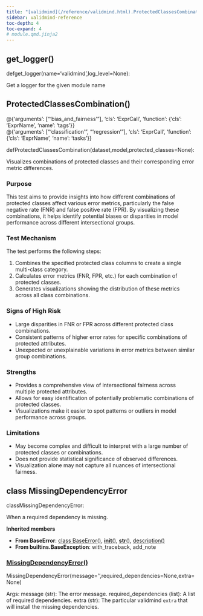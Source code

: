```yaml
---
title: "[validmind](/reference/validmind.html).ProtectedClassesCombination"
sidebar: validmind-reference
toc-depth: 4
toc-expand: 4
# module.qmd.jinja2
---
```


## get_logger<span class='muted'>()</span>

<!-- signatures.jinja2 -->

::: {.signature}

<span class="kw">def</span><span class="name">get_logger</span>(<span class="params"><span class="n">name</span><span class="o">=</span><span class="s1">'validmind'</span><span class="muted">,</span></span><span class="params"><span class="n">log_level</span><span class="o">=</span><span class="kc">None</span></span>):

:::

<!-- docstring.jinja2 -->

Get a logger for the given module name

<!-- function.qmd.jinja2 -->

## ProtectedClassesCombination[()]{.muted}

<!-- signatures.jinja2 -->

::: {.signature}

<div class="decorator">@<!-- types.jinja2 - format_type --><span class="n">{'arguments': ["'bias_and_fairness'"], 'cls': 'ExprCall', 'function': {'cls': 'ExprName', 'name': 'tags'}}</span></div><div class="decorator">@<!-- types.jinja2 - format_type --><span class="n">{'arguments': ["'classification'", "'regression'"], 'cls': 'ExprCall', 'function': {'cls': 'ExprName', 'name': 'tasks'}}</span></div>
<span class="kw">def</span><span class="name">ProtectedClassesCombination</span>(<span class="params"><span class="n">dataset</span><span class="muted">,</span></span><span class="params"><span class="n">model</span><span class="muted">,</span></span><span class="params"><span class="n">protected_classes</span><span class="o">=</span><span class="kc">None</span></span>):

:::

<!-- docstring.jinja2 -->

Visualizes combinations of protected classes and their corresponding error metric differences.

### Purpose

This test aims to provide insights into how different combinations of protected classes affect various error metrics, particularly the false negative rate (FNR) and false positive rate (FPR). By visualizing these combinations, it helps identify potential biases or disparities in model performance across different intersectional groups.

### Test Mechanism

The test performs the following steps:

1. Combines the specified protected class columns to create a single multi-class category.
1. Calculates error metrics (FNR, FPR, etc.) for each combination of protected classes.
1. Generates visualizations showing the distribution of these metrics across all class combinations.

### Signs of High Risk

- Large disparities in FNR or FPR across different protected class combinations.
- Consistent patterns of higher error rates for specific combinations of protected attributes.
- Unexpected or unexplainable variations in error metrics between similar group combinations.

### Strengths

- Provides a comprehensive view of intersectional fairness across multiple protected attributes.
- Allows for easy identification of potentially problematic combinations of protected classes.
- Visualizations make it easier to spot patterns or outliers in model performance across groups.

### Limitations

- May become complex and difficult to interpret with a large number of protected classes or combinations.
- Does not provide statistical significance of observed differences.
- Visualization alone may not capture all nuances of intersectional fairness.

<!-- class.qmd.jinja2 -->

## [class]{.muted} MissingDependencyError

<!-- signatures.jinja2 -->

::: {.signature}

<span class="kw">class</span><span class="name">MissingDependencyError</span>:

:::

<!-- docstring.jinja2 -->

When a required dependency is missing.

**Inherited members**

- **From BaseError**: [class BaseError[()]{.muted}](#class-baseerror), [__init__[()]{.muted}](#__init__), [__str__[()]{.muted}](#__str__), [description[()]{.muted}](#description)
- **From builtins.BaseException**: with_traceback, add_note

### [MissingDependencyError[()]{.muted}](#__init__)

<!-- signatures.jinja2 -->

::: {.signature}

<span class="name">MissingDependencyError</span>(<span class="param"><span class="n">message</span><span class="o">=</span><span class="s1">''</span><span class="muted">,</span></span><span class="param"><span class="n">required_dependencies</span><span class="o">=</span><span class="kc">None</span><span class="muted">,</span></span><span class="param"><span class="n">extra</span><span class="o">=</span><span class="kc">None</span></span>)

:::

<!-- docstring.jinja2 -->

Args: message (str): The error message. required_dependencies (list): A list of required dependencies. extra (str): The particular validmind `extra` that will install the missing dependencies.
